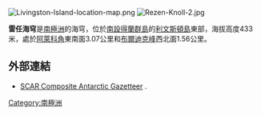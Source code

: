 {{no footnotes|time=2013-10-27T09:23:02+00:00}}
[[Image:Livingston-Island-location-map.png|thumb]]
[[Image:Rezen-Knoll-2.jpg|thumb]]

'''雷任海穹'''是[[南極洲|南極洲]]的海穹，位於[[南設得蘭群島|南設得蘭群島]]的[[利文斯頓島|利文斯頓島]]東部，海拔高度433米，處於[[阿萊科角|阿萊科角]]東南面3.07公里和[[布爾迪克峰|布爾迪克峰]]西北面1.56公里。

==外部連結==
* [http://data.aad.gov.au/aadc/gaz/scar/ SCAR Composite Antarctic Gazetteer] {{WebCite|url=https://www.webcitation.org/5ug2CfC7m?url=http://data.aad.gov.au/aadc/gaz/scar/ |date=20101202140255 |dateformat=iso }}.

{{Antarctica-geo-stub}}
[[Category:南極洲|Category:南極洲]]